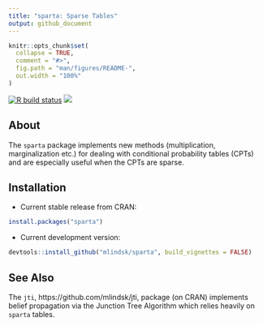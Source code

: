 ```yaml
---
title: "sparta: Sparse Tables"
output: github_document
---
```


<!-- README.md is generated from README.Rmd. Please edit that file -->

```r
knitr::opts_chunk$set(
  collapse = TRUE,
  comment = "#>",
  fig.path = "man/figures/README-",
  out.width = "100%"
)
```

<!-- badges: start -->
[![R build status](https://github.com/mlindsk/sparta/workflows/R-CMD-check/badge.svg)](https://github.com/mlindsk/sparta/actions)
[![](https://www.r-pkg.org/badges/version/sparta?color=green)](https://cran.r-project.org/package=sparta)
<!-- badges: end -->

## About

The `sparta` package implements new methods (multiplication, marginalization etc.) for dealing with conditional probability tables (CPTs) and are especially useful when the CPTs are sparse.

## Installation

 - Current stable release from CRAN: 

```r
install.packages("sparta")
```

 - Current development version: 

```r
devtools::install_github("mlindsk/sparta", build_vignettes = FALSE)
```

## See Also
The `jti`, https://github.com/mlindsk/jti, package (on CRAN) implements belief propagation via the Junction Tree Algorithm which relies heavily on `sparta` tables.
